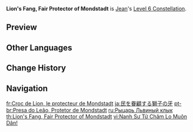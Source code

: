 {{Constellation Infobox
|image       = Constellation Lion's Fang, Fair Protector of Mondstadt.png
|description = Incoming DMG is decreased by 35% within the Field created by [[Dandelion Breeze]]. Upon leaving the Dandelion Field, this effect lasts for 3 attacks or 10s.
|level       = 6
|character   = Jean
|utility1    = DMG Reduction
}}
'''Lion's Fang, Fair Protector of Mondstadt''' is [[Jean]]'s [[Level 6 Constellation]].

==Preview==
{{Preview
|file=Constellation Lion's Fang, Fair Protector of Mondstadt
|caption=The visual effect granted by the constellation. Each floating dandelion represents 1 stack of damage reduction.
}}

==Other Languages==
{{Other Languages
|en      = Lion's Fang, Fair Protector of Mondstadt
|zhs     = 恩眷万民的狮牙
|zhs_rm  = Ēn Juàn Wànmín de Shī Yá
|zht     = 恩眷萬民的獅牙
|zht_rm  = Ēn Juàn Wànmín de Shī Yá
|zh_tl   = 
|ja      = 民を眷顧する獅子の牙
|ja_rm   = Tami wo Kenko Suru Shishi no Kiba
|ja_tl   = Lion's Fang Which Favors Citizens
|ko      = 만민을 보살피는 사자의 이빨
|ko_rm   = Manmin-eul Bosalpineun Saja-ui Ippal
|ko_tl   = Lion's Tooth Which Take care of Everyone
|es      = Diente de León, fiel protectora de Mondstadt
|es_tl   = Dandelion, Fair Protector Of Mondstadt
|fr      = Croc de Lion, le protecteur de Mondstadt
|fr_tl   = Lion’s Fang, The Protector Of Mondstadt
|fr_note = ''Le protecteur'' is a masculine term.
|ru      = Рыцарь Львиный клык
|ru_tl   = Knight Lion's Fang
|th      = Lion's Fang, Fair Protector of Mondstadt
|vi      = Nanh Sư Tử Chăm Lo Muôn Dân!
|vi_tl   = Lion's Fang Takes Care of the People!
|de      = Löwenzahn, Beschützer des Volkes
|de_tl   = Dandelion, Protector of the People
|id      = Lion's Fang, Fair Protector of Mondstadt
|pt      = Presa do Leão, Protetor de Mondstadt
|pt_tl   = Lion's Fang, Protector of Mondstadt
|pt_note = ''Protetor'' is a masculine term.
|tr      = Aslan Dişi, Mondstadt'ın Güzide Koruyucusu
|tr_tl   = 
|it      = Zanna del leone, giusta protettrice di Mondstadt
|it_tl   = Lion's Fang, Righteous Protector of Mondstadt
}}

==Change History==
{{Change History|1.0}}

==Navigation==
{{Talent Navbox|Jean}}

[[fr:Croc de Lion, le protecteur de Mondstadt]]
[[ja:民を眷顧する獅子の牙]]
[[pt-br:Presa do Leão, Protetor de Mondstadt]]
[[ru:Рыцарь Львиный клык]]
[[th:Lion's Fang, Fair Protector of Mondstadt]]
[[vi:Nanh Sư Tử Chăm Lo Muôn Dân!]]
